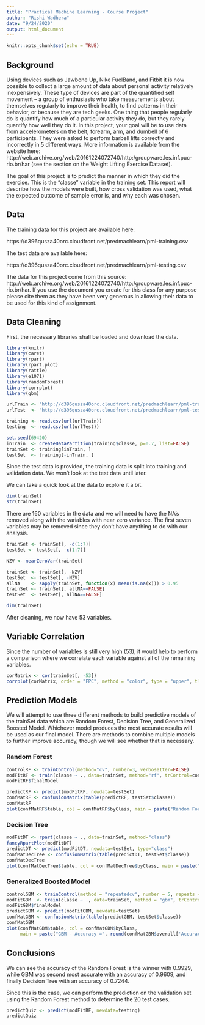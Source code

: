 ---
title: "Practical Machine Learning - Course Project"
author: "Rishi Wadhera"
date: "9/24/2020"
output: html_document
---

```{r setup, include=FALSE}
knitr::opts_chunk$set(echo = TRUE)
```

## Background  

Using devices such as Jawbone Up, Nike FuelBand, and Fitbit it is now possible to collect a large amount of data about personal activity relatively inexpensively. These type of devices are part of the quantified self movement – a group of enthusiasts who take measurements about themselves regularly to improve their health, to find patterns in their behavior, or because they are tech geeks. One thing that people regularly do is quantify how much of a particular activity they do, but they rarely quantify how well they do it. In this project, your goal will be to use data from accelerometers on the belt, forearm, arm, and dumbell of 6 participants. They were asked to perform barbell lifts correctly and incorrectly in 5 different ways. More information is available from the website here: http://web.archive.org/web/20161224072740/http:/groupware.les.inf.puc-rio.br/har (see the section on the Weight Lifting Exercise Dataset).

The goal of this project is to predict the manner in which they did the exercise. This is the "classe" variable in the training set. This report will describe how the models were built, how cross validation was used, what the expected outcome of sample error is, and why each was chosen.

## Data  

The training data for this project are available here:

https://d396qusza40orc.cloudfront.net/predmachlearn/pml-training.csv

The test data are available here:

https://d396qusza40orc.cloudfront.net/predmachlearn/pml-testing.csv

The data for this project come from this source: http://web.archive.org/web/20161224072740/http:/groupware.les.inf.puc-rio.br/har. If you use the document you create for this class for any purpose please cite them as they have been very generous in allowing their data to be used for this kind of assignment.


## Data Cleaning  

First, the necessary libraries shall be loaded and download the data.

```{r}
library(knitr)
library(caret)
library(rpart)
library(rpart.plot)
library(rattle)
library(e1071)
library(randomForest)
library(corrplot)
library(gbm)

urlTrain <- "http://d396qusza40orc.cloudfront.net/predmachlearn/pml-training.csv"
urlTest  <- "http://d396qusza40orc.cloudfront.net/predmachlearn/pml-testing.csv"

training <- read.csv(url(urlTrain))
testing  <- read.csv(url(urlTest))

set.seed(69420)
inTrain  <- createDataPartition(training$classe, p=0.7, list=FALSE)
trainSet <- training[inTrain, ]
testSet  <- training[-inTrain, ]
```

Since the test data is provided, the training data is split into training and validation data. We won't look at the test data until later.

We can take a quick look at the data to explore it a bit.

```{r}
dim(trainSet)
str(trainSet)
```

There are 160 variables in the data and we will need to have the NA's removed along with the variables with near zero variance. The first seven variables may be removed since they don't have anything to do with our analysis.

```{r}
trainSet <- trainSet[, -c(1:7)]
testSet <- testSet[, -c(1:7)]

NZV <- nearZeroVar(trainSet)

trainSet <- trainSet[, -NZV]
testSet  <- testSet[, -NZV]
allNA    <- sapply(trainSet, function(x) mean(is.na(x))) > 0.95
trainSet <- trainSet[, allNA==FALSE]
testSet  <- testSet[, allNA==FALSE]

dim(trainSet)
```

After cleaning, we now have 53 variables.

## Variable Correlation  

Since the number of variables is still very high (53), it would help to perform a comparison where we correlate each variable against all of the remaining variables. 

```{r}
corMatrix <- cor(trainSet[, -53])
corrplot(corMatrix, order = "FPC", method = "color", type = "upper", tl.cex = 0.8, tl.col = rgb(0, 0, 0))
```



## Prediction Models  

We will attempt to use three different methods to build predictive models of the trainSet data which are Random Forest, Decision Tree, and Generalized Boosted Model. Whichever model produces the most accurate results will be used as our final model. There are methods to combine multiple models to further improve accuracy, though we will see whether that is necessary.

### Random Forest  

```{r Random Forest 1}
controlRF <- trainControl(method="cv", number=3, verboseIter=FALSE)
modFitRF <- train(classe ~ ., data=trainSet, method="rf", trControl=controlRF)
modFitRF$finalModel
```

```{r Random Forest 2}
predictRF <- predict(modFitRF, newdata=testSet)
confMatRF <- confusionMatrix(table(predictRF, testSet$classe))
confMatRF
plot(confMatRF$table, col = confMatRF$byClass, main = paste("Random Forest - Accuracy =", round(confMatRF$overall['Accuracy'], 4)))
```

### Decision Tree  

```{r}
modFitDT <- rpart(classe ~ ., data=trainSet, method="class")
fancyRpartPlot(modFitDT)
predictDT <- predict(modFitDT, newdata=testSet, type="class")
confMatDecTree <- confusionMatrix(table(predictDT, testSet$classe))
confMatDecTree
plot(confMatDecTree$table, col = confMatDecTree$byClass, main = paste("Decision Tree - Accuracy =", round(confMatDecTree$overall['Accuracy'], 4)))
```

### Generalized Boosted Model  

```{r}
controlGBM <- trainControl(method = "repeatedcv", number = 5, repeats = 1)
modFitGBM  <- train(classe ~ ., data=trainSet, method = "gbm", trControl = controlGBM, verbose = FALSE)
modFitGBM$finalModel
predictGBM <- predict(modFitGBM, newdata=testSet)
confMatGBM <- confusionMatrix(table(predictGBM, testSet$classe))
confMatGBM
plot(confMatGBM$table, col = confMatGBM$byClass, 
     main = paste("GBM - Accuracy =", round(confMatGBM$overall['Accuracy'], 4)))
```

## Conclusions  

We can see the accuracy of the Random Forest is the winner with  0.9929, while GBM was second most accurate with an accuracy of 0.9609, and finally Decision Tree with an accuracy of 0.7244.

Since this is the case, we can perform the prediction on the validation set using the Random Forest method to determine the 20 test cases.


```{r}
predictQuiz <- predict(modFitRF, newdata=testing)
predictQuiz
```












